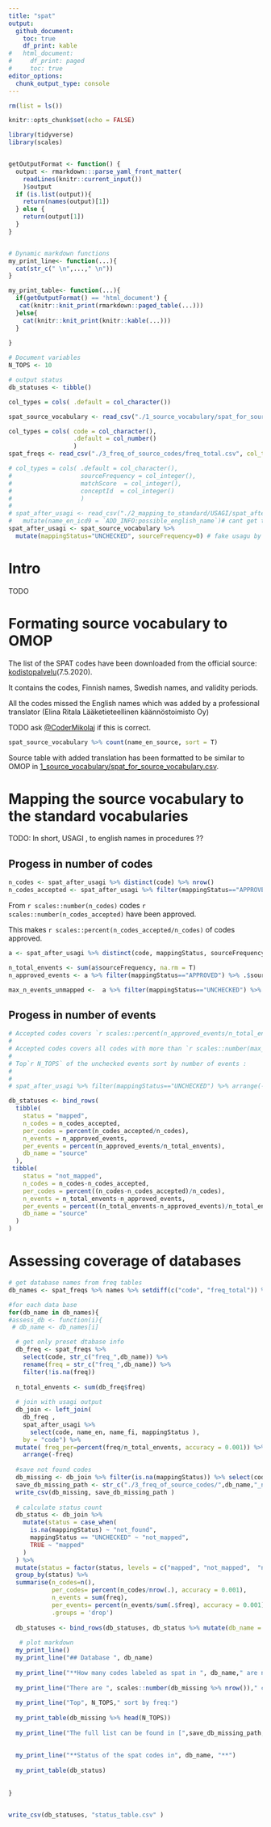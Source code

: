 ```yaml
---
title: "spat"
output:
  github_document:
    toc: true
    df_print: kable
#   html_document:
#     df_print: paged
#     toc: true
editor_options: 
  chunk_output_type: console
---
```


```r
rm(list = ls())

knitr::opts_chunk$set(echo = FALSE)

library(tidyverse)
library(scales)


getOutputFormat <- function() {
  output <- rmarkdown:::parse_yaml_front_matter(
    readLines(knitr::current_input())
    )$output
  if (is.list(output)){
    return(names(output)[1])
  } else {
    return(output[1])
  }
}


# Dynamic markdown functions
my_print_line<- function(...){
  cat(str_c(" \n",...," \n"))
}

my_print_table<- function(...){
  if(getOutputFormat() == 'html_document') {
   cat(knitr::knit_print(rmarkdown::paged_table(...)))
  }else{
    cat(knitr::knit_print(knitr::kable(...)))
  }
  
}

# Document variables 
N_TOPS <- 10

# output status
db_statuses <- tibble()

```

```r
col_types = cols( .default = col_character())

spat_source_vocabulary <- read_csv("./1_source_vocabulary/spat_for_source_vocabulary.csv", col_types = col_types)

col_types = cols( code = col_character(),
                  .default = col_number()
                  )
spat_freqs <- read_csv("./3_freq_of_source_codes/freq_total.csv", col_types = col_types)

# col_types = cols( .default = col_character(), 
#                   sourceFrequency = col_integer(),
#                   matchScore  = col_integer(),
#                   conceptId  = col_integer()
#                   )
# 
# spat_after_usagi <- read_csv("./2_mapping_to_standard/USAGI/spat_after_usagi.csv", col_types = col_types) %>% 
#   mutate(name_en_icd9 = `ADD_INFO:possible_english_name`)# cant get the encoding rigth
spat_after_usagi <- spat_source_vocabulary %>% 
  mutate(mappingStatus="UNCHECKED", sourceFrequency=0) # fake usagu by seting all as uncheked
```


# Intro
TODO



# Formating source vocabulary to OMOP
The list of the SPAT codes have been downloaded from the official
source:
[kodistopalvelu](https://91.202.112.142/codeserver/pages/classification-view-page.xhtml?classificationKey=393&versionKey=471)(7.5.2020).

It contains the codes, Finnish names, Swedish names, and validity periods. 

All the codes missed the English names which was added by a professional translator (Elina Ritala Lääketieteellinen käännöstoimisto Oy)

TODO ask  [\@CoderMikolaj](github.com/CoderMikolaj) if this is correct. 




```r
spat_source_vocabulary %>% count(name_en_source, sort = T)
```

Source table with added translation has been formatted to be similar to OMOP in  [1_source_vocabulary/spat_for_source_vocabulary.csv](1_source_vocabulary/spat_for_source_vocabulary.csv). 



# Mapping the source vocabulary to the standard vocabularies
TODO: In short, USAGI , to english names in procedures ??


## Progess in number of codes
```r
n_codes <- spat_after_usagi %>% distinct(code) %>% nrow()
n_codes_accepted <- spat_after_usagi %>% filter(mappingStatus=="APPROVED") %>% distinct(code) %>% nrow()
```


From `r scales::number(n_codes)` codes `r scales::number(n_codes_accepted)` have been approved. 

This makes `r scales::percent(n_codes_accepted/n_codes)` of codes approved. 


```r
a <- spat_after_usagi %>% distinct(code, mappingStatus, sourceFrequency)

n_total_envents <- sum(a$sourceFrequency, na.rm = T)
n_approved_events <- a %>% filter(mappingStatus=="APPROVED") %>% .$sourceFrequency %>% sum(na.rm = T)

max_n_events_unmapped <-  a %>% filter(mappingStatus=="UNCHECKED") %>% .$sourceFrequency %>%  max(na.rm = T)
```

## Progess in number of events
```r
# Accepted codes covers `r scales::percent(n_approved_events/n_total_envents)` of the total number of events in the combined databases. 
# 
# Accepted codes covers all codes with more than `r scales::number(max_n_events_unmapped)` events in the combined databases.
# 
# Top`r N_TOPS` of the unchecked events sort by number of events : 
# 
# 
# spat_after_usagi %>% filter(mappingStatus=="UNCHECKED") %>% arrange(-sourceFrequency) %>% select(code,  sourceFrequency, matchScore, sourceName, name_en_icd9) %>%  head(N_TOPS)
```

```r
db_statuses <- bind_rows(
  tibble(
    status = "mapped",
    n_codes = n_codes_accepted,
    per_codes = percent(n_codes_accepted/n_codes),
    n_events = n_approved_events,
    per_events = percent(n_approved_events/n_total_envents), 
    db_name = "source"
  ),
 tibble(
    status = "not_mapped",
    n_codes = n_codes-n_codes_accepted,
    per_codes = percent((n_codes-n_codes_accepted)/n_codes),
    n_events = n_total_envents-n_approved_events,
    per_events = percent((n_total_envents-n_approved_events)/n_total_envents), 
    db_name = "source"
  )
)
```



# Assessing coverage of databases


```r
# get database names from freq tables 
db_names <- spat_freqs %>% names %>% setdiff(c("code", "freq_total")) %>% str_replace("freq_","")

#for each data base
for(db_name in db_names){
#assess_db <- function(i){
 # db_name <- db_names[i]

  # get only preset dtabase info 
  db_freq <- spat_freqs %>% 
    select(code, str_c("freq_",db_name)) %>% 
    rename(freq = str_c("freq_",db_name)) %>% 
    filter(!is.na(freq))
  
  n_total_envents <- sum(db_freq$freq)
  
  # join with usagi output 
  db_join <- left_join(
    db_freq ,
    spat_after_usagi %>% 
      select(code, name_en, name_fi, mappingStatus ), 
    by = "code") %>%
  mutate( freq_per=percent(freq/n_total_envents, accuracy = 0.001)) %>% 
    arrange(-freq)
  
  #save not found codes
  db_missing <- db_join %>% filter(is.na(mappingStatus)) %>% select(code, freq, freq_per)
  save_db_missing_path <- str_c("./3_freq_of_source_codes/",db_name,"_not_in_spat.csv")
  write_csv(db_missing, save_db_missing_path )
  
  # calculate status count
  db_status <- db_join %>% 
    mutate(status = case_when( 
      is.na(mappingStatus) ~ "not_found",  
      mappingStatus == "UNCHECKED" ~ "not_mapped", 
      TRUE ~ "mapped"
    )
  ) %>% 
  mutate(status = factor(status, levels = c("mapped", "not_mapped",  "not_found"))) %>% 
  group_by(status) %>% 
  summarise(n_codes=n(), 
            per_codes= percent(n_codes/nrow(.), accuracy = 0.001),
            n_events = sum(freq), 
            per_events= percent(n_events/sum(.$freq), accuracy = 0.001), 
            .groups = 'drop')
  
  db_statuses <- bind_rows(db_statuses, db_status %>% mutate(db_name = db_name))
  
   # plot markdown 
  my_print_line()
  my_print_line("## Database ", db_name)
  
  my_print_line("**How many codes labeled as spat in ", db_name," are not in the spat standard?**")
  
  my_print_line("There are ", scales::number(db_missing %>% nrow())," codes not found in the standard")
  
  my_print_line("Top", N_TOPS," sort by freq:")
  
  my_print_table(db_missing %>% head(N_TOPS))
  
  my_print_line("The full list can be found in [",save_db_missing_path,"](",save_db_missing_path,")")
  
 
  my_print_line("**Status of the spat codes in", db_name, "**")
  
  my_print_table(db_status)
  
  
}


write_csv(db_statuses, "status_table.csv" )
  

```




















